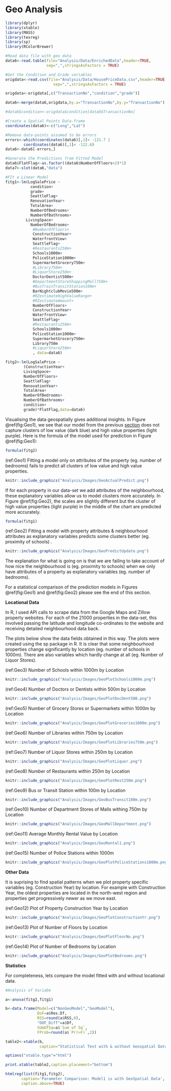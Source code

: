 # Geo Analysis {#GeoAnalysis}

```r
library(dplyr)
library(xtable)
library(MASS)
library(texreg)
library(sp)
library(RColorBrewer)

#Read data file with geo data
data6<-read.table(file="Analysis/Data/EnrichedData",header=TRUE,
                  sep=",",stringsAsFactors = TRUE)

#Get the Condition and Grade variables
origdata<-read.csv(file="Analysis/Data/HousePriceData.csv",header=TRUE,
                     sep=",",stringsAsFactors = TRUE)

origdata<-origdata[,c("TransactionNo","condition","grade")]

data6<-merge(data6,origdata,by.x="TransactionNo",by.y="TransactionNo")

#data6$condition<-origdata$condition[data6$TransactionNo]

#Create a Spatial Points Data-frame
coordinates(data6)<-c("Long","Lat")

#Remove data-points assumed to be errors
errors<-which(coordinates(data6)[,1]> -121.7 |
        coordinates(data6)[,1]< -122.6)
data6<-data6[-errors,]

#Generate the Predictions from Fitted Model
data6$FlatFlag<-as.factor((data6$NumberOfFloors<2)*1)
data7<-slot(data6,"data")

#FIt a Linear Model
fitg1<-lm(LogSalePrice ~
           condition+
           grade+
           SeattleFlag+
           RenovationYear+
           TotalArea+
           NumberOfBedrooms+
           NumberOfBathrooms+
         LivingSpace+
           NumberOfBedrooms+
            #NumberOfFloors+
            ConstructionYear+
            WaterfrontView+
            SeattleFlag+
            #Restaurants250m+
            Schools1000m+
            PoliceStation1000m+
            SupermarketGrocery750m+
            #Library750m+
            #LiquorStore250m+
            DoctorDentist500m+
            #DepartmentStoreShoppingMall750m+
            #BusTrainTransitStation100m+
            BarNightclubMovie500m+
            #RZestimateHighValueRange+
            #RZestimateAmount+
            NumberOfFloors+
            ConstructionYear+
            WaterfrontView+
            SeattleFlag+
            #Restaurants250m+
            Schools1000m+
            PoliceStation1000m+
            SupermarketGrocery750m+
            Library750m
            #LiquorStore250m+
            , data=data6)

fitg2<-lm(LogSalePrice ~
        (ConstructionYear+
        LivingSpace+
        NumberOfFloors+
        SeattleFlag+
        RenovationYear+
        TotalArea+
        NumberOfBedrooms+
        NumberOfBathrooms+
        condition+
        grade)*FlatFlag,data=data6)

```


Visualising the data geospatially gives additional insights. In Figure \@ref(fig:Geo1), we see that our model from the previous [section](#Visualisations) does not capture clusters of low value (dark blue) and high value properties (light purple). Here is the formula of the model used for prediction in Figure \@ref(fig:Geo1):

```r
formula(fitg2)
```

(ref:Geo1) Fitting a model only on attributes of the property (eg. number of bedrooms) fails to predict all clusters of low value and high value properties. 

```r
knitr::include_graphics("Analysis/Images/GeoActualPredict.png")
```


If for each property in our data-set we add attributes of the neighbourhood, these explanatory variables allow us to model clusters more accurately. In Figure \@ref(fig:Geo2), the scales are slightly different but the cluster of high value properties (light purple) in the middle of the chart are predicted more accurately.

```r
formula(fitg1)
```


(ref:Geo2) Fitting a model with property attributes & neighbourhood attributes as explanatory variables predicts some clusters better (eg. proximity of schools) . 

```r
knitr::include_graphics("Analysis/Images/GeoPredictUpdate.png")
```


The explanation for what is going on is that we are failing to take account of how nice the neighbourhood is (eg. proximity to schools) when we only have attributes of a property as explanatory variables (eg. number of bedrooms).

For a statistical comparison of the prediction models in Figures \@ref(fig:Geo1) and \@ref(fig:Geo2) please see the end of this section.


**Locational Data**

In R, I used API calls to scrape data from the Google Maps and Zillow property websites. For each of the 21000 properties in the data-set, this involved passing the latitude and longitude co-ordinates to the website and receiving detailed neighbourhood data back. 

The plots below show the data fields obtained in this way. The plots were created using the sp package in R. It is clear that some neighbourhood properties change significantly by location (eg. number of schools in 1000m). There are also variables which hardly change at all (eg. Number of Liquor Stores).

(ref:Geo3) Number of Schools within 1000m by Location

```r
knitr::include_graphics("Analysis/Images/GeoPlotSchools1000m.png")
```

(ref:Geo4) Number of Doctors or Dentists within 500m by Location

```r
knitr::include_graphics("Analysis/Images/GeoPlotDocDent500.png")
```

(ref:Geo5) Number of Grocery Stores or Supermarkets within 1000m by Location

```r
knitr::include_graphics("Analysis/Images/GeoPlotGroceries1000m.png")
```

(ref:Geo6) Number of Libraries within 750m by Location

```r
knitr::include_graphics("Analysis/Images/GeoPlotLibraries750m.png")
```

(ref:Geo7) Number of Liquor Stores within 250m by Location

```r
knitr::include_graphics("Analysis/Images/GeoPlotLiquor.png")
```

(ref:Geo8) Number of Restaurants within 250m by Location

```r
knitr::include_graphics("Analysis/Images/GeoPlotRest250m.png")
```

(ref:Geo9) Bus or Transit Station within 100m by Location

```r
knitr::include_graphics("Analysis/Images/GeoBusTransit100m.png")
```

(ref:Geo10) Number of Department Stores of Malls withing 750m by Location

```r
knitr::include_graphics("Analysis/Images/GeoMallDepartment.png")
```

(ref:Geo11) Average Monthly Rental Value by Location

```r
knitr::include_graphics("Analysis/Images/GeoRental1.png")
```

(ref:Geo15) Number of Police Stations within 1000m

```r
knitr::include_graphics("Analysis/Images/GeoPlotPoliceStations1000m.png")
```


**Other Data**

It is suprising to find spatial patterns when we plot property specific variables (eg. Construction Year) by location. For example with Construction Year, the oldest properties are located in the north-west region and properties get progressively newer as we move east.

(ref:Geo12) Plot of Property Construction Year by Location

```r
knitr::include_graphics("Analysis/Images/GeoPlotConstructionYr.png")
```

(ref:Geo13) Plot of Number of Floors by Location

```r
knitr::include_graphics("Analysis/Images/GeoPlotFloorNo.png")
```

(ref:Geo14) Plot of Number of Bedrooms by Location

```r
knitr::include_graphics("Analysis/Images/GeoPlotBedrooms.png")
```


**Statistics**

For completeness, lets compare the model fitted with and without locational data.

```r
#Analysis of Variabe

a<-anova(fitg2,fitg1)

b<-data.frame(Model=c("NonGeoModel","GeoModel"),
              DoF=a$Res.Df,
              RSS=round(a$RSS,0),
              "DOF_Diff"=a$Df,
              SUmOfSq=a$`Sum of Sq`,
              FProb=round(a$`Pr(>F)`,2))

table2<-xtable(b,
               caption="Statistical Test with & without Geospatial Data")


```

```r
options("xtable.type"="html")

print.xtable(table2,caption.placement="bottom")

htmlreg(list(fitg1,fitg2),
       caption='Parameter Comparison: Model1 is with GeoSpatial Data',
       caption.above=TRUE)



```
